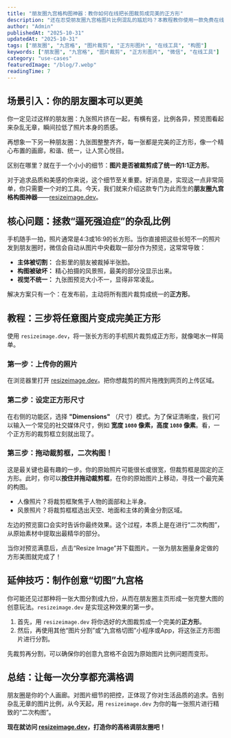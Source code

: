 ```yaml
---
title: "朋友圈九宫格构图神器：教你如何在线把长图裁剪成完美的正方形"
description: "还在忍受朋友圈九宫格图片比例混乱的尴尬吗？本教程教你使用一款免费在线工具，轻松将任何长图、宽图裁剪成完美的1:1正方形，让你的朋友圈瞬间变得整齐又有格调。"
author: "Admin"
publishedAt: "2025-10-31"
updatedAt: "2025-10-31"
tags: ["朋友圈", "九宫格", "图片裁剪", "正方形图片", "在线工具", "构图"]
keywords: ["朋友圈", "九宫格", "图片裁剪", "正方形图片", "微信", "在线工具"]
category: "use-cases"
featuredImage: "/blog/7.webp"
readingTime: 7
---
```


## 场景引入：你的朋友圈本可以更美

你一定见过这样的朋友圈：九张照片挤在一起，有横有竖，比例各异，预览图看起来杂乱无章，瞬间拉低了照片本身的质感。 

再想象一下另一种朋友圈：九张图整整齐齐，每一张都是完美的正方形，像一个精心布置的画廊，和谐、统一，让人赏心悦目。 

区别在哪里？就在于一个小小的细节：**图片是否被裁剪成了统一的1:1正方形**。

对于追求品质和美感的你来说，这个细节至关重要。好消息是，实现这一点非常简单，你只需要一个对的工具。今天，我们就来介绍这款专门为此而生的**朋友圈九宫格构图神器**——[resizeimage.dev](https://resizeimage.dev)。

## 核心问题：拯救“逼死强迫症”的杂乱比例

手机随手一拍，照片通常是4:3或16:9的长方形。当你直接把这些长短不一的照片发到朋友圈时，微信会自动从图片中央截取一部分作为预览，这常常导致：

*   **主体被切割：** 合影里的朋友被裁掉半张脸。
*   **构图被破坏：** 精心拍摄的风景照，最美的部分没显示出来。
*   **视觉不统一：** 九张图预览大小不一，显得非常凌乱。

解决方案只有一个：在发布前，主动将所有图片裁剪成统一的**正方形**。

## 教程：三步将任意图片变成完美正方形

使用 `resizeimage.dev`，将一张长方形的手机照片裁剪成正方形，就像喝水一样简单。

### 第一步：上传你的照片

在浏览器里打开 [resizeimage.dev](https://resizeimage.dev)。把你想裁剪的照片拖拽到网页的上传区域。

### 第二步：设定正方形尺寸

在右侧的功能区，选择 **"Dimensions"** （尺寸）模式。为了保证清晰度，我们可以输入一个常见的社交媒体尺寸，例如 **宽度 `1080` 像素，高度 `1080` 像素**。看，一个正方形的裁剪框立刻就出现了。

### 第三步：拖动裁剪框，二次构图！

这是最关键也最有趣的一步。你的原始照片可能很长或很宽，但裁剪框是固定的正方形。此时，你可以**按住并拖动裁剪框**，在你的原始图片上移动，寻找一个最完美的构图。

*   人像照片？将裁剪框聚焦于人物的面部和上半身。
*   风景照片？将裁剪框框选出天空、地面和主体的黄金分割区域。

左边的预览窗口会实时告诉你最终效果。这个过程，本质上是在进行“二次构图”，从原始素材中提取出最精华的部分。

当你对预览满意后，点击“Resize Image”并下载图片。一张为朋友圈量身定做的方形美图就完成了！

## 延伸技巧：制作创意“切图”九宫格

你可能还见过那种将一张大图分割成九份，从而在朋友圈主页形成一张完整大图的创意玩法。`resizeimage.dev` 是实现这种效果的第一步。

1.  首先，用 `resizeimage.dev` 将你选好的大图裁剪成一个完美的**正方形**。
2.  然后，再使用其他“图片分割”或“九宫格切图”小程序或App，将这张正方形图片进行分割。

先裁剪再分割，可以确保你的创意九宫格不会因为原始图片比例问题而变形。

## 总结：让每一次分享都充满格调

朋友圈是你的个人画廊。对图片细节的把控，正体现了你对生活品质的追求。告别杂乱无章的图片比例，从今天起，用 `resizeimage.dev` 为你的每一张照片进行精致的“二次构图”。

**现在就访问 [resizeimage.dev](https://resizeimage.dev)，打造你的高格调朋友圈吧！**
